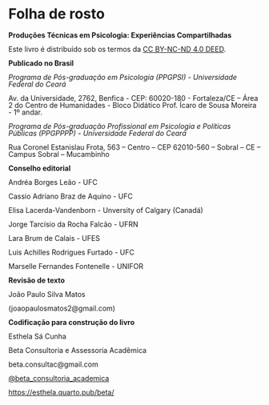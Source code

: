 # Folha de rosto {.unnumbered}

::: {style="line-height: 1;"}
**Produções Técnicas em Psicologia: Experiências Compartilhadas**

Este livro é distribuído sob os termos da [CC BY-NC-ND 4.0 DEED](https://creativecommons.org/licenses/by-nc-nd/4.0/){.external target="_blank"}.

**Publicado no Brasil**

*Programa de Pós-graduação em Psicologia (PPGPSI) - Universidade Federal do Ceará*

Av. da Universidade, 2762, Benfica - CEP: 60020-180 - Fortaleza/CE – Área 2 do Centro de Humanidades - Bloco Didático Prof. Ícaro de Sousa Moreira - 1º andar.

*Programa de Pós-graduação Profissional em Psicologia e Políticas Públicas (PPGPPPP) - Universidade Federal do Ceará*

Rua Coronel Estanislau Frota, 563 – Centro – CEP 62010-560 – Sobral – CE – Campus Sobral – Mucambinho

**Conselho editorial**

Andréa Borges Leão - UFC

Cassio Adriano Braz de Aquino - UFC

Elisa Lacerda-Vandenborn - Unversity of Calgary (Canadá)

Jorge Tarcísio da Rocha Falcão - UFRN

Lara Brum de Calais - UFES

Luis Achilles Rodrigues Furtado - UFC

Marselle Fernandes Fontenelle - UNIFOR

**Revisão de texto**

João Paulo Silva Matos

(joaopaulosmatos2\@gmail.com)

**Codificação para construção do livro**

Esthela Sá Cunha

Beta Consultoria e Assessoria Acadêmica

beta.consultac\@gmail.com

[\@beta_consultoria_academica](https://www.instagram.com/beta_consultoria_academica/ "Instagram")

<https://esthela.quarto.pub/beta/>
:::
